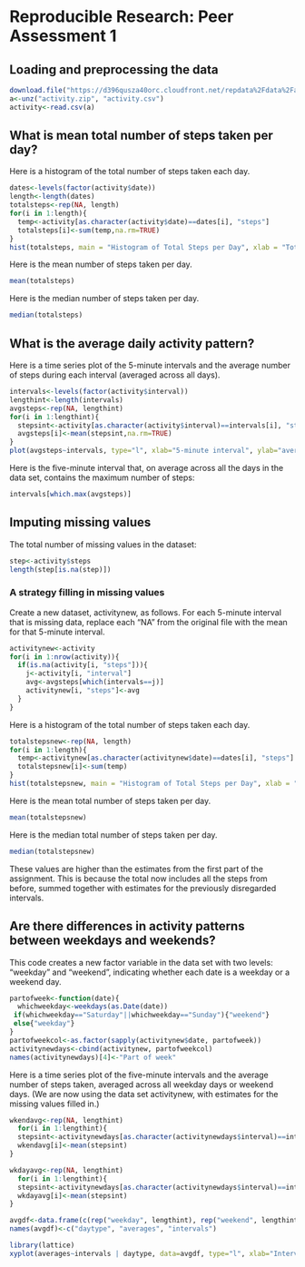 # Reproducible Research: Peer Assessment 1


## Loading and preprocessing the data

```r
download.file("https://d396qusza40orc.cloudfront.net/repdata%2Fdata%2Factivity.zip", "activity.zip", method="curl")
a<-unz("activity.zip", "activity.csv")
activity<-read.csv(a)
```


## What is mean total number of steps taken per day?

Here is a histogram of the total number of steps taken each day.
```r
dates<-levels(factor(activity$date))
length<-length(dates)
totalsteps<-rep(NA, length)
for(i in 1:length){
  temp<-activity[as.character(activity$date)==dates[i], "steps"]
  totalsteps[i]<-sum(temp,na.rm=TRUE)
}
hist(totalsteps, main = "Histogram of Total Steps per Day", xlab = "Total Steps per Day")
```

Here is the mean number of steps taken per day.

```r
mean(totalsteps)
```

 Here is the median number of steps taken per day.

```r
median(totalsteps)
```


## What is the average daily activity pattern?

Here is a time series plot of the 5-minute intervals and the average number of steps during each interval (averaged across all days).
```r
intervals<-levels(factor(activity$interval))
lengthint<-length(intervals)
avgsteps<-rep(NA, lengthint)
for(i in 1:lengthint){
  stepsint<-activity[as.character(activity$interval)==intervals[i], "steps"]
  avgsteps[i]<-mean(stepsint,na.rm=TRUE)
}
plot(avgsteps~intervals, type="l", xlab="5-minute interval", ylab="average number of steps taken")
```

Here is the five-minute interval that, on average across all the days in the data set, contains the maximum number of steps:
```r
intervals[which.max(avgsteps)]
```

## Imputing missing values
The total number of missing values in the dataset:
```r
step<-activity$steps
length(step[is.na(step)])
```

### A strategy filling in missing values
Create a new dataset, activitynew, as follows.  For each 5-minute interval that is missing data, replace each "NA" from the original file with the mean for that 5-minute interval.

```r
activitynew<-activity
for(i in 1:nrow(activity)){
  if(is.na(activity[i, "steps"])){
    j<-activity[i, "interval"]
    avg<-avgsteps[which(intervals==j)]
    activitynew[i, "steps"]<-avg
  }
}
```

Here is a histogram of the total number of steps taken each day.

```r
totalstepsnew<-rep(NA, length)
for(i in 1:length){
  temp<-activitynew[as.character(activitynew$date)==dates[i], "steps"]
  totalstepsnew[i]<-sum(temp)
}
hist(totalstepsnew, main = "Histogram of Total Steps per Day", xlab = "Total Steps per Day")
```

Here is the mean total number of steps taken per day.

```r
mean(totalstepsnew)
```

Here is the median total number of steps taken per day.

```r
median(totalstepsnew)
```

These values are higher than the estimates from the first part of the assignment.  This is because the total now includes all the steps from before, summed together with estimates for the previously disregarded intervals.

## Are there differences in activity patterns between weekdays and weekends?

This code creates a new factor variable in the data set with two levels: "weekday" and "weekend", indicating whether each date is a weekday or a weekend day.

```r
partofweek<-function(date){
  whichweekday<-weekdays(as.Date(date))
 if(whichweekday=="Saturday"||whichweekday=="Sunday"){"weekend"}
 else{"weekday"}
}
partofweekcol<-as.factor(sapply(activitynew$date, partofweek))
activitynewdays<-cbind(activitynew, partofweekcol)
names(activitynewdays)[4]<-"Part of week"
```

Here is a time series plot of the five-minute intervals and the average number of steps taken, averaged across all weekday days or weekend days.  (We are now using the data set activitynew, with estimates for the missing values filled in.)

```r
wkendavg<-rep(NA, lengthint)
  for(i in 1:lengthint){
  stepsint<-activitynewdays[as.character(activitynewdays$interval)==intervals[i] & activitynewdays$"Part of week"=="weekend", "steps"]
  wkendavg[i]<-mean(stepsint)
}

wkdayavg<-rep(NA, lengthint)
  for(i in 1:lengthint){
  stepsint<-activitynewdays[as.character(activitynewdays$interval)==intervals[i] & activitynewdays$"Part of week"=="weekday", "steps"]
  wkdayavg[i]<-mean(stepsint)
}

avgdf<-data.frame(c(rep("weekday", lengthint), rep("weekend", lengthint)), c(wkdayavg, wkendavg), c(as.numeric(intervals), as.numeric(intervals)))
names(avgdf)<-c("daytype", "averages", "intervals")

library(lattice)
xyplot(averages~intervals | daytype, data=avgdf, type="l", xlab="Interval", ylab="Number of steps", layout=c(1, 2))
```